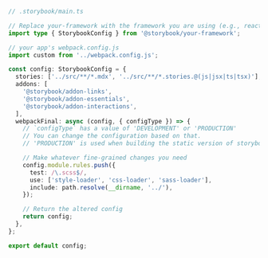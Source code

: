 ```ts
// .storybook/main.ts

// Replace your-framework with the framework you are using (e.g., react-webpack5, vue3-webpack5)
import type { StorybookConfig } from '@storybook/your-framework';

// your app's webpack.config.js
import custom from '../webpack.config.js';

const config: StorybookConfig = {
  stories: ['../src/**/*.mdx', '../src/**/*.stories.@(js|jsx|ts|tsx)'],
  addons: [
    '@storybook/addon-links',
    '@storybook/addon-essentials',
    '@storybook/addon-interactions',
  ],
  webpackFinal: async (config, { configType }) => {
    // `configType` has a value of 'DEVELOPMENT' or 'PRODUCTION'
    // You can change the configuration based on that.
    // 'PRODUCTION' is used when building the static version of storybook.

    // Make whatever fine-grained changes you need
    config.module.rules.push({
      test: /\.scss$/,
      use: ['style-loader', 'css-loader', 'sass-loader'],
      include: path.resolve(__dirname, '../'),
    });

    // Return the altered config
    return config;
  },
};

export default config;
```
